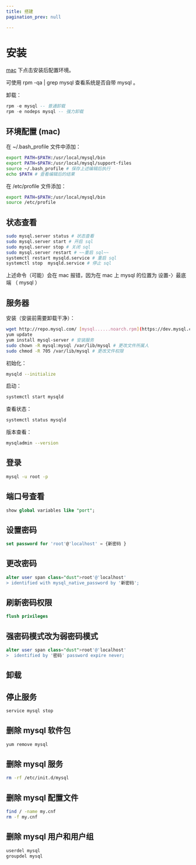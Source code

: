 ```yaml
---
title: 搭建
pagination_prev: null

---
```


# 安装

[mac](https://dev.mysql.com/downloads/mysql/) 下点击安装后配置环境。

可使用 rpm -qa | grep mysql 查看系统是否自带 mysql 。

卸载：

```sql
rpm -e mysql -- 普通卸载
rpm -e nodeps mysql -- 强力卸载
```

## 环境配置 (mac)

在 ~/.bash_profile 文件中添加：

```bash
export PATH=$PATH:/usr/local/mysql/bin
export PATH=$PATH:/usr/local/mysql/support-files
source ~/.bash_profile # 保存上述编辑后执行
echo $PATH # 查看编辑后的结果
```

在 /etc/profile 文件添加：

```bash
export PATH=$PATH:/usr/local/mysql/bin
source /etc/profile
```

## 状态查看

```bash
sudo mysql.server status # 状态查看
sudo mysql.server start # 开启 sql
sudo mysql.server stop # 关闭 sql
sudo mysql.server restart # ~~重启 sql~~
systemctl restart mysqld.service # 重启 sql
systemctl stop  mysqld.service # 停止 sql
```

上述命令（可能）会在 mac 报错，因为在 mac 上 mysql 的位置为 设置-〉最底端 （ mysql ）

## 服务器

安装（安装前需要卸载干净）：

```bash
wget http://repo.mysql.com/ [mysql......noarch.rpm](https://dev.mysql.com/downloads/repo/yum/)
yum update
yum install mysql-server # 安装服务
sudo chown -R mysql:mysql /var/lib/mysql # 更改文件所属人
sudo chmod -R 705 /var/lib/mysql # 更改文件权限
```

初始化：

```bash
mysqld --initialize
```

启动：

```bash
systemctl start mysqld
```

查看状态：

```bash
systemctl status mysqld
```

版本查看：

```bash
mysqladmin --version
```

## 登录

```bash
mysql -u root -p
```

## 端口号查看

```sql
show global variables like "port";
```

## 设置密码

```sql
set password for 'root'@'localhost' = {新密码 }
```

## 更改密码

```sql
alter user span class="dust">root'@'localhost'
> identified with mysql_native_password by '新密码';
```

## 刷新密码权限

```sql
flush privileges
```

## 强密码模式改为弱密码模式

```sql
alter user span class="dust">root'@'localhost'
>  identified by '密码' password expire never;
```

## 卸载

## 停止服务

```bash
service mysql stop
```

## 删除 mysql 软件包

```bash
yum remove mysql
```

## 删除 mysql 服务

```bash
rm -rf /etc/init.d/mysql
```

## 删除 mysql 配置文件

```bash
find / -name my.cnf
rm -f my.cnf
```

## 删除 mysql 用户和用户组

```bash
userdel mysql
groupdel mysql
```

            
